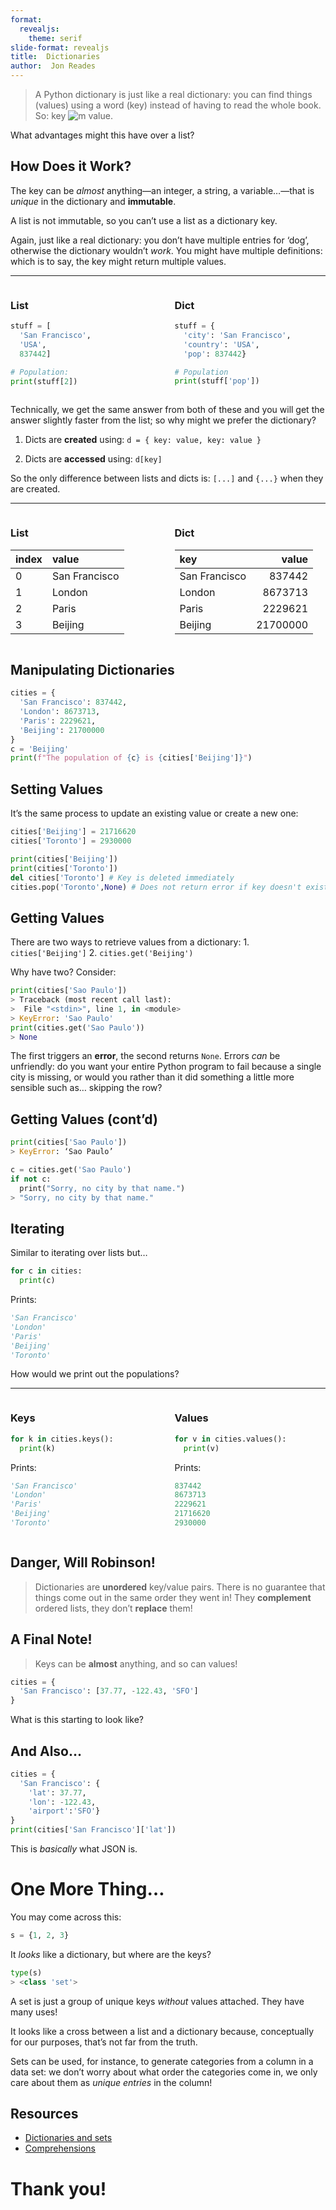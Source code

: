 ```yaml
---
format:
  revealjs:
    theme: serif
slide-format: revealjs
title:  Dictionaries
author:  Jon Reades
---
```



> A Python dictionary is just like a real dictionary: you can find things (values) using a word (key) instead of having to read the whole book. So: key ![m](mi_arrow_forward) value.


::: {.notes}

What advantages might this have over a list? 

:::

## How Does it Work?

The key can be *almost* anything—an integer, a string, a variable...—that is *unique* in the dictionary and **immutable**. 

A list is not immutable, so you can't use a list as a dictionary key.


::: {.notes}

Again, just like a real dictionary: you don't have multiple entries for 'dog', otherwise the dictionary wouldn't *work*. You might have multiple definitions: which is to say, the key might return multiple values.

:::

---

:::: {.columns}
::: {.column width="50%"}

### List
```python
stuff = [
  'San Francisco',
  'USA',
  837442]
  
# Population:
print(stuff[2]) 
```

:::
::: {.column width="50%"}
### Dict
```python
stuff = {
  'city': 'San Francisco',
  'country': 'USA',
  'pop': 837442}

# Population
print(stuff['pop'])
```
:::
::::

::: {.notes}

Technically, we get the same answer from both of these and you will get the answer slightly faster from the list; so why might we prefer the dictionary?

1. Dicts are **created** using: `d = { key: value, key: value }`

2. Dicts are **accessed** using: `d[key]`

So the only difference between lists and dicts is: `[...]` and `{...}` when they are created.

:::

---

:::: {.columns}
::: {.column width="50%"}

### List

| index | value |
| :---- | :---- |
| 0 | San Francisco |
| 1 | London |
| 2 | Paris |
| 3 | Beijing|

:::
::: {.column width="50%"}
### Dict

| key | value |
| :---- | -----: |
| San Francisco | 837442 |
| London | 8673713 |
| Paris | 2229621 |
| Beijing | 21700000 |

:::
::::

## Manipulating Dictionaries {.smaller}

```python
cities = {
  'San Francisco': 837442,
  'London': 8673713,
  'Paris': 2229621, 
  'Beijing': 21700000
}
c = 'Beijing'
print(f"The population of {c} is {cities['Beijing']}")
```

## Setting Values {.smaller}

It's the same process to update an existing value or create a new one:
```python
cities['Beijing'] = 21716620
cities['Toronto'] = 2930000

print(cities['Beijing'])
print(cities['Toronto'])
del cities['Toronto'] # Key is deleted immediately
cities.pop('Toronto',None) # Does not return error if key doesn't exist; returns None
```


## Getting Values {.smaller}

There are two ways to retrieve values from a dictionary:
1. `cities['Beijing']`
2. `cities.get('Beijing')`

Why have two? Consider:
```python
print(cities['Sao Paulo'])
> Traceback (most recent call last):
>  File "<stdin>", line 1, in <module>
> KeyError: 'Sao Paulo'
print(cities.get('Sao Paulo'))
> None
```



::: {.notes}

The first triggers an **error**, the second returns `None`. Errors _can_ be unfriendly: do you want your entire Python program to fail because a single city is missing, or would you rather than it did something a little more sensible such as... skipping the row?

:::

## Getting Values (cont'd) {.smaller}
```python
print(cities['Sao Paulo'])
> KeyError: ‘Sao Paulo’

c = cities.get('Sao Paulo')
if not c:
  print("Sorry, no city by that name.")
> "Sorry, no city by that name."
```


## Iterating {.smaller}

Similar to iterating over lists but... 

```python
for c in cities:
  print(c)
```
Prints:
```python
'San Francisco'
'London'
'Paris'
'Beijing'
'Toronto'
```



::: {.notes}

How would we print out the populations?

:::

---

:::: {.columns}
::: {.column width="50%"}

### Keys
```python
for k in cities.keys():
  print(k)
```

Prints:
```python
'San Francisco'
'London'
'Paris'
'Beijing'
'Toronto'
```

:::
::: {.column width="50%"}
### Values
```python
for v in cities.values():
  print(v)
```

Prints:
```python
837442
8673713
2229621
21716620
2930000
```

:::
::::

## Danger, Will Robinson!

> Dictionaries are **unordered** key/value pairs. There is no guarantee that things come out in the same order they went in! They **complement** ordered lists, they don't **replace** them!


## A Final Note! {.smaller}

> Keys can be **almost** anything, and so can values!

```python
cities = {
  'San Francisco': [37.77, -122.43, 'SFO']
}
```



::: {.notes}

What is this starting to look like?

:::

## And Also... {.smaller}

```python
cities = {
  'San Francisco': {
    'lat': 37.77,
    'lon': -122.43,
    'airport':'SFO'}
}
print(cities['San Francisco']['lat'])
```
This is *basically* what JSON is.


# One More Thing... {.smaller}

You may come across this:
```python
s = {1, 2, 3}
```
It _looks_ like a dictionary, but where are the keys? 
```python
type(s)
> <class 'set'>
```
A set is just a group of unique keys _without_ values attached. They have many uses!


::: {.notes}

It looks like a cross between a list and a dictionary because, conceptually for our purposes, that's not far from the truth.

Sets can be used, for instance, to generate categories from a column in a data set: we don't worry about what order the categories come in, we only care about them as _unique entries_ in the column!

:::

## Resources


- [Dictionaries and sets](https://www.linkedin.com/learning/python-data-analysis-2/dictionaries-and-sets)
- [Comprehensions](https://www.linkedin.com/learning/python-data-analysis-2/comprehensions)

# Thank you!
